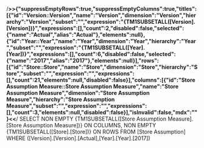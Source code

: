 /**>>{"suppressEmptyRows":true,"suppressEmptyColumns":true,"titles":[{"id":"Version::Version","name":"Version","dimension":"Version","hierarchy":"Version","subset":"","expression":"{TM1SUBSETALL([Version].[Version])}","expressions":[],"count":2,"disabled":false,"selected":{"name":"Actual","alias":"Actual"},"elements":null},{"id":"Year::Year","name":"Year","dimension":"Year","hierarchy":"Year","subset":"","expression":"{TM1SUBSETALL([Year].[Year])}","expressions":[],"count":6,"disabled":false,"selected":{"name":"2017","alias":"2017"},"elements":null}],"rows":[{"id":"Store::Store","name":"Store","dimension":"Store","hierarchy":"Store","subset":"","expression":"","expressions":[],"count":21,"elements":null,"disabled":false}],"columns":[{"id":"Store Assumption Measure::Store Assumption Measure","name":"Store Assumption Measure","dimension":"Store Assumption Measure","hierarchy":"Store Assumption Measure","subset":"","expression":"","expressions":[],"count":3,"elements":null,"disabled":false}],"isInvalid":false,"mdx":""}<<**/ SELECT NON EMPTY {TM1SUBSETALL([Store Assumption Measure].[Store Assumption Measure])} ON COLUMNS, NON EMPTY {TM1SUBSETALL([Store].[Store])} ON ROWS  FROM [Store Assumption] WHERE ([Version].[Version].[Actual],[Year].[Year].[2017])